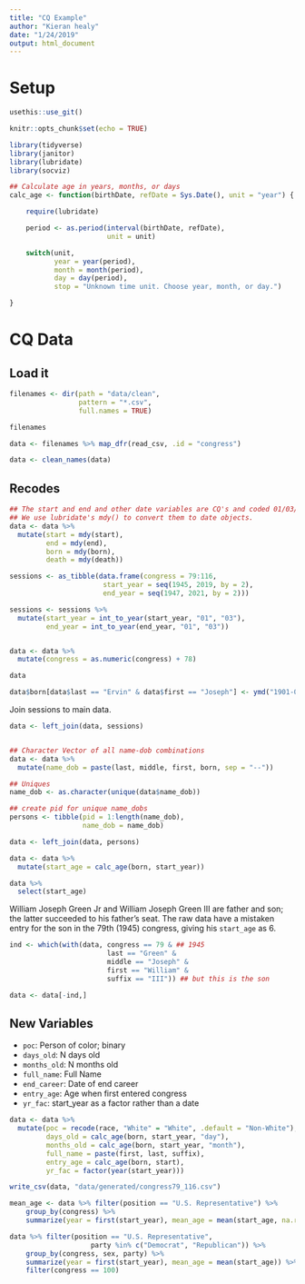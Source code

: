```yaml
---
title: "CQ Example"
author: "Kieran healy"
date: "1/24/2019"
output: html_document
---
```


# Setup

```r

usethis::use_git()

```


```r
knitr::opts_chunk$set(echo = TRUE)

library(tidyverse)
library(janitor)
library(lubridate)
library(socviz)

```

```r

## Calculate age in years, months, or days
calc_age <- function(birthDate, refDate = Sys.Date(), unit = "year") {

    require(lubridate)

    period <- as.period(interval(birthDate, refDate),
                        unit = unit)

    switch(unit,
           year = year(period),
           month = month(period),
           day = day(period),
           stop = "Unknown time unit. Choose year, month, or day.")

}

```



# CQ Data


## Load it

```r

filenames <- dir(path = "data/clean",
                 pattern = "*.csv",
                 full.names = TRUE)

filenames

data <- filenames %>% map_dfr(read_csv, .id = "congress")

data <- clean_names(data)

```

## Recodes

```r

## The start and end and other date variables are CQ's and coded 01/03/1945 (i.e. m/d/y)
## We use lubridate's mdy() to convert them to date objects.
data <- data %>% 
  mutate(start = mdy(start), 
         end = mdy(end), 
         born = mdy(born), 
         death = mdy(death))

sessions <- as_tibble(data.frame(congress = 79:116,
                       start_year = seq(1945, 2019, by = 2),
                       end_year = seq(1947, 2021, by = 2)))

sessions <- sessions %>% 
  mutate(start_year = int_to_year(start_year, "01", "03"),
         end_year = int_to_year(end_year, "01", "03"))


data <- data %>% 
  mutate(congress = as.numeric(congress) + 78)

data
```


```r

data$born[data$last == "Ervin" & data$first == "Joseph"] <- ymd("1901-03-01")

```

Join sessions to main data.

```r
data <- left_join(data, sessions)


## Character Vector of all name-dob combinations 
data <- data %>% 
  mutate(name_dob = paste(last, middle, first, born, sep = "--"))

## Uniques
name_dob <- as.character(unique(data$name_dob))

## create pid for unique name_dobs
persons <- tibble(pid = 1:length(name_dob),
                  name_dob = name_dob)

data <- left_join(data, persons)

data <- data %>% 
  mutate(start_age = calc_age(born, start_year))

data %>% 
  select(start_age)

```


William Joseph Green Jr and William Joseph Green III are father
and son; the latter succeeded to his father's seat. The raw data
have a mistaken entry for the son in the 79th (1945) congress,
giving his `start_age` as 6.

```r

ind <- which(with(data, congress == 79 & ## 1945
                        last == "Green" &
                        middle == "Joseph" &
                        first == "William" &
                        suffix == "III")) ## but this is the son

data <- data[-ind,]


```

## New Variables

- `poc`: Person of color; binary
- `days_old`: N days old
- `months_old`: N months old
- `full_name`: Full Name
- `end_career`: Date of end career
- `entry_age`:  Age when first entered congress
- `yr_fac`: start_year as a factor rather than a date

```r

data <- data %>% 
  mutate(poc = recode(race, "White" = "White", .default = "Non-White"),
         days_old = calc_age(born, start_year, "day"),
         months_old = calc_age(born, start_year, "month"),
         full_name = paste(first, last, suffix),
         entry_age = calc_age(born, start),
         yr_fac = factor(year(start_year)))


```

```r

write_csv(data, "data/generated/congress79_116.csv")

```


```r

mean_age <- data %>% filter(position == "U.S. Representative") %>%
    group_by(congress) %>%
    summarize(year = first(start_year), mean_age = mean(start_age, na.rm = TRUE))

data %>% filter(position == "U.S. Representative",
                    party %in% c("Democrat", "Republican")) %>%
    group_by(congress, sex, party) %>%
    summarize(year = first(start_year), mean_age = mean(start_age)) %>%
    filter(congress == 100)


```

